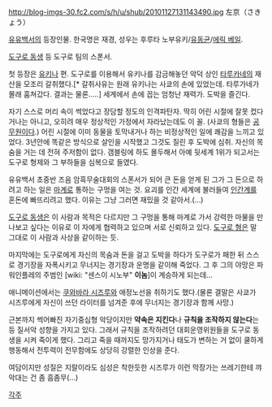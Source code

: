 http://blog-imgs-30.fc2.com/s/h/u/shub/20101127131143490.jpg
左京（さきょう）

[[유유백서]]의 등장인물. 한국명은 재경, 성우는 후루타 노부유키/[[유동균]]/[[에릭 베일]].

[[도구로 동생]] 등 도구로 팀의 스폰서.

첫 등장은 [[유키나]] 편. 도구로를 이용해서 유키나를 감금해놓던 악덕 상인 [[타루카네]]의 재산을 모조리 갈취했다.[* 갈취사유는 원래 유키나는 사쿄의 손에 있었는데. 타루가네가 몰래 훔쳐갔다. 결과는 물론.....] 세계에서 손에 꼽는 엄청난 재력가. 도박을 즐긴다.

자기 스스로 머리 속이 썩었다고 장담할 정도의 인격파탄자. 딱히 어린 시절에 잘못 컸다거나는 아니고, 오히려 매우 정상적인 가정에서 자라났는데도 이 꼴. (사쿄의 형들은 [[공무원]]이다.) 어린 시절에 이미 동물을 토막내거나 하는 비정상적인 일에 쾌감을 느끼고 있었다. 3년안에 똑같은 방식으로 살인을 시작했고 그것도 질린 후 도박에 심취. 자신의 목숨을 거는 데 전혀 주저함이 없다. 갬블링에 하도 몰두해서 아예 뒷세계 1위가 되고서는 도구로 형제와 그 부하들을 심복으로 들였다.

유유백서 초중반 즈음 암흑무술대회의 스폰서가 되어 큰 돈을 얻게 된 그가 그 돈으로 하려고 하는 일은 [[마계]]로 통하는 구멍을 여는 것. 요괴를 인간 세계에 불러들여 [[인간계]]를 혼돈에 빠뜨리려고 했다. 이유는 그냥 그러면 재밌을 것 같아서.(...)

[[도구로 동생]]은 이 사람과 목적은 다르지만 그 구멍을 통해 마계로 가서 강력한 마물을 만나보고 싶다는 이유로 이 자에게 협력하고 있으며 서로 신뢰하고 있다. [[도구로 형]]은 말 그대로 이 사람과 사상을 같이하는 듯.

마지막에는 도구로에게 자신의 목숨과 돈을 걸고 도박을 하다가 도구로가 패한 뒤 스스로 경기장을 자폭시키고 무너지는 경기장과 운명을 같이해 죽었다. 그 후 그의 야망은 파워인플레의 주범인 [wiki: "센스이 시노부" '''이놈''']이 계승하게 되는데...

애니메이션에서는 [[쿠와바라 시즈루]]와 애정노선을 취하기도 했다.(물론 결말은 사쿄가 시즈루에게 자신이 쓰던 라이터를 넘겨준 후에 무너지는 경기장과 함께 사망.)

근본까지 썩어빠진 자기중심형 악당이지만 '''약속은 지킨다'''나  '''규칙을 조작하지 않는다'''는 등 질서악 성향을 가지고 있다. 그래서 규칙을 조작하려던 대회운영위원들을 도구로 동생을 시켜 죽이게 했다. 그리고 죽을 때까지도 망가지거나 태도가 변하는 거 없이 쿨하게 행동해서 전투력이 전무함에도 상당히 강렬한 인상을 준다. 

여담이지만 성질은 지랄이라도 심성은 착한듯한 시즈루가 이런 막장가는 쓰레기한테 꺄악대는 건 좀 흠좀무(...)

[[각주]]

